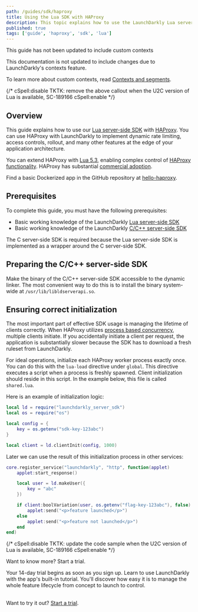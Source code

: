 ```yaml
---
path: /guides/sdk/haproxy
title: Using the Lua SDK with HAProxy
description: This topic explains how to use the LaunchDarkly Lua server-side SDK with HAProxy.
published: true
tags: ['guide', 'haproxy', 'sdk', 'lua']
---
```


<Callout intent="alert">
<CalloutTitle>This guide has not been updated to include custom contexts</CalloutTitle>
<CalloutDescription>

This documentation is not updated to include changes due to LaunchDarkly's contexts feature.

To learn more about custom contexts, read [Contexts and segments](/home/contexts).

</CalloutDescription>
</Callout>

{/* cSpell:disable TKTK: remove the above callout when the U2C version of Lua is available, SC-189166 cSpell:enable */}

## Overview

This guide explains how to use our [Lua server-side SDK](https://github.com/launchdarkly/lua-server-sdk) with [HAProxy](https://www.haproxy.org/). You can use HAProxy with LaunchDarkly to implement dynamic rate limiting, access controls, rollout, and many other features at the edge of your application architecture.

You can extend HAProxy with [Lua 5.3](https://www.lua.org/manual/5.3/), enabling complex control of [HAProxy functionality](http://www.arpalert.org/src/haproxy-lua-api/2.1/index.html). HAProxy has substantial [commercial adoption](https://www.haproxy.org/they-use-it.html).

Find a basic Dockerized app in the GitHub repository at [hello-haproxy](https://github.com/launchdarkly/hello-haproxy).

## Prerequisites

To complete this guide, you must have the following prerequisites:

- Basic working knowledge of the LaunchDarkly [Lua server-side SDK](/sdk/server-side/lua)
- Basic working knowledge of the LaunchDarkly [C/C++ server-side SDK](/sdk/server-side/c-c--)

The C server-side SDK is required because the Lua server-side SDK is implemented as a wrapper around the C server-side SDK.

## Preparing the C/C++ server-side SDK

Make the binary of the C/C++ server-side SDK accessible to the dynamic linker. The most convenient way to do this is to install the binary system-wide at `/usr/lib/libldserverapi.so`.

## Ensuring correct initialization

The most important part of effective SDK usage is managing the lifetime of clients correctly. When HAProxy utilizes [process based concurrency](https://stackoverflow.com/questions/4315292/concurrency-processes-vs-threads), multiple clients initiate. If you accidentally initiate a client per request, the application is substantially slower because the SDK has to download a fresh ruleset from LaunchDarkly.

For ideal operations, initialize each HAProxy worker process exactly once. You can do this with the `lua-load` directive under `global`. This directive executes a script when a process is freshly spawned. Client initialization should reside in this script. In the example below, this file is called `shared.lua`.

Here is an example of initialization logic:

<CodeSample>
<CSTab label="Lua">

```lua
local ld = require("launchdarkly_server_sdk")
local os = require("os")

local config = {
    key = os.getenv("sdk-key-123abc")
}

local client = ld.clientInit(config, 1000)
```

</CSTab>
</CodeSample>

Later we can use the result of this initialization process in other services:

<CodeSample>
<CSTab label="Lua">

```lua
core.register_service("launchdarkly", "http", function(applet)
    applet:start_response()

    local user = ld.makeUser({
        key = "abc"
    })

    if client:boolVariation(user, os.getenv("flag-key-123abc"), false) then
        applet:send("<p>feature launched</p>")
    else
        applet:send("<p>feature not launched</p>")
    end
end)
```

</CSTab>
</CodeSample>

{/* cSpell:disable TKTK: update the code sample when the U2C version of Lua is available, SC-189166 cSpell:enable */}

<Callout intent="primary" site="launchDarkly">
<CalloutTitle>Want to know more? Start a trial.</CalloutTitle>
<CalloutDescription>

Your 14-day trial begins as soon as you sign up. Learn to use LaunchDarkly with the app's built-in tutorial. You'll discover how easy it is to manage the whole feature lifecycle from concept to launch to control.<br/><br/>

Want to try it out? [Start a trial](https://launchdarkly.com/start-trial/).

</CalloutDescription>
</Callout>
